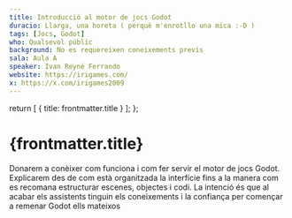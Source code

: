 ```yaml
---
title: Introducció al motor de jocs Godot
duracio: Llarga, una horeta ( perquè m'enrotllo una mica :-D )
tags: [Jocs, Godot]
who: Qualsevol públic
background: No es requereixen coneixements previs
sala: Aula A
speaker: Ivan Reyné Ferrando
website: https://irigames.com/
x: https://x.com/irigames2009
---
```



  return [
    { title: frontmatter.title }
  ];
};

<Tags tags={frontmatter.tags} sala={frontmatter.sala} />

# {frontmatter.title}

Donarem a conèixer com funciona i com fer servir el motor de jocs Godot. Explicarem des de com està organitzada la interfície fins a la manera com es recomana estructurar escenes, objectes i codi. La intenció és que al acabar els assistents tinguin els coneixements i la confiança per començar a remenar Godot ells mateixos

<Speaker name={frontmatter.speaker} x={frontmatter.x} website={frontmatter.website} />